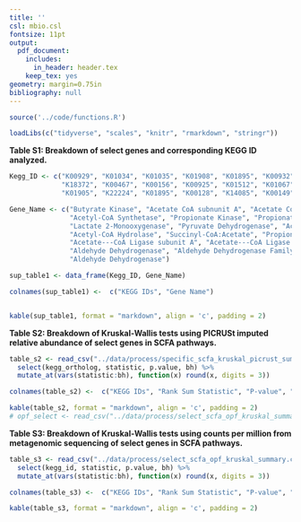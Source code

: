 ```yaml
---
title: ''
csl: mbio.csl
fontsize: 11pt
output:
  pdf_document:
    includes:
      in_header: header.tex
    keep_tex: yes
geometry: margin=0.75in
bibliography: null
---
```

\pagenumbering{gobble}
```r

source('../code/functions.R')

loadLibs(c("tidyverse", "scales", "knitr", "rmarkdown", "stringr"))

```


**Table S1: Breakdown of select genes and corresponding KEGG ID analyzed.**
```r

Kegg_ID <- c("K00929", "K01034", "K01035", "K01908", "K01895", "K00932", "K19697", 
             "K18372", "K00467", "K00156", "K00925", "K01512", "K01067", "K18118", "K01026", 
             "K01905", "K22224", "K01895", "K00128", "K14085", "K00149", "K00138")

Gene_Name <- c("Butyrate Kinase", "Acetate CoA subnunit A", "Acetate CoA subunit B", "Propionyl-CoA Synthetase", 
               "Acetyl-CoA Synthetase", "Propionate Kinase", "Propionate Kinase", "Methyl Acetate Hydrolase", 
               "Lactate 2-Monooxygenase", "Pyruvate Dehydrogenase", "Acetate Kinase", "Acylphosphatase", 
               "Acetyl-CoA Hydrolase", "Succinyl-CoA:Acetate", "Propionate CoA-Transferase", 
               "Acetate---CoA Ligase subunit A", "Acetate---CoA Ligase subunit B", "Acetyl-CoA Synthetase", 
               "Aldehyde Dehydrogenase", "Aldehyde Dehydrogenase Family 7", "Aldehyde Dehydrogenase Family 9", 
               "Aldehyde Dehydrogenase")

sup_table1 <- data_frame(Kegg_ID, Gene_Name)

colnames(sup_table1) <-  c("KEGG IDs", "Gene Name")


kable(sup_table1, format = "markdown", align = 'c', padding = 2)


```

\newpage

**Table S2: Breakdown of Kruskal-Wallis tests using PICRUSt imputed relative abundance of select genes in SCFA pathways.**
```r
table_s2 <- read_csv("../data/process/specific_scfa_kruskal_picrust_summary.csv") %>% 
  select(kegg_ortholog, statistic, p.value, bh) %>% 
  mutate_at(vars(statistic:bh), function(x) round(x, digits = 3))

colnames(table_s2) <-  c("KEGG IDs", "Rank Sum Statistic", "P-value", "BH")

kable(table_s2, format = "markdown", align = 'c', padding = 2)
# opf_select <- read_csv("../data/process/select_scfa_opf_kruskal_summary.csv")
```


\newpage

**Table S3: Breakdown of Kruskal-Wallis tests using counts per million from metagenomic sequencing of select genes in SCFA pathways.**
```r
table_s3 <- read_csv("../data/process/select_scfa_opf_kruskal_summary.csv") %>% 
  select(kegg_id, statistic, p.value, bh) %>% 
  mutate_at(vars(statistic:bh), function(x) round(x, digits = 3))

colnames(table_s3) <-  c("KEGG IDs", "Rank Sum Statistic", "P-value", "BH")

kable(table_s3, format = "markdown", align = 'c', padding = 2)
```




